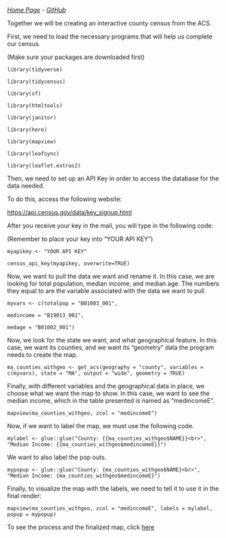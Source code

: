 [*Home Page*](https://109c7fdfde49495f9a447f4665fac5f5.app.posit.cloud/p/3495f110/) - [*GitHub*](https://github.com/paulopgw/mywebsite)

Together we will be creating an interactive county census from the ACS.

First, we need to load the necessary programs that will help us complete our census.

(Make sure your packages are downloaded first)

`library(tidyverse)`

`library(tidycensus)`

`library(sf)`

`library(htmltools)`

`library(janitor)`

`library(here)`

`library(mapview)`

`library(leafsync)`

`library(leaflet.extras2)`

Then, we need to set up an API Key in order to access the database for the data needed.

To do this, access the following website:

<https://api.census.gov/data/key_signup.html>

After you receive your key in the mail, you will type in the following code:

(Remember to place your key into "YOUR API KEY")

`myapikey <- "YOUR API KEY"`

`census_api_key(myapikey, overwrite=TRUE)`

Now, we want to pull the data we want and rename it. In this case, we are looking for total population, median income, and median age. The numbers they equal to are the variable associated with the data we want to pull.

`myvars <- c(totalpop = "B01003_001",`

`medincome = "B19013_001",`

`medage = "B01002_001")`

Now, we look for the state we want, and what geographical feature. In this case, we want its counties, and we want its "geometry" data the program needs to create the map.

`ma_counties_withgeo <- get_acs(geography = "county", variables = c(myvars), state = "MA", output = "wide", geometry = TRUE)`

Finally, with different variables and the geographical data in place, we choose what we want the map to show. In this case, we want to see the median income, which in the table presented is named as "medincomeE".

`mapview(ma_counties_withgeo, zcol = "medincomeE")`

Now, if we want to label the map, we must use the following code.

`mylabel <- glue::glue("County: {{ma_counties_withgeo$NAME}}<br>",  "Median Income: {{ma_counties_withgeo$medincomeE}}")`

We want to also label the pop outs.

`mypopup <- glue::glue("County: {ma_counties_withgeo$NAME}<br>",  "Median Income: {ma_counties_withgeo$medincomeE}")`

Finally, to visualize the map with the labels, we need to tell it to use it in the final render:

`mapview(ma_counties_withgeo, zcol = "medincomeE", labels = mylabel, popup = mypopup)`

To see the process and the finalized map, click [here](https://109c7fdfde49495f9a447f4665fac5f5.app.posit.cloud/p/bec5986e/)
